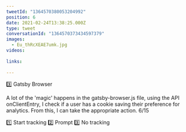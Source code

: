 ```yaml
---
tweetId: "1364570380053204992"
position: 6
date: 2021-02-24T13:38:25.000Z
type: tweet
conversationId: "1364570373434597379"
images:
  - Eu_thRcXEAE7umk.jpg
videos:
  
links:
  
---
```

3️⃣ Gatsby Browser

A lot of the 'magic' happens in the gatsby-browser.js file, using the API onClientEntry, I check if a user has a cookie saving their preference for analytics. From this, I can take the appropriate action. 6/15

1️⃣ Start tracking
2️⃣ Prompt
3️⃣ No tracking 
